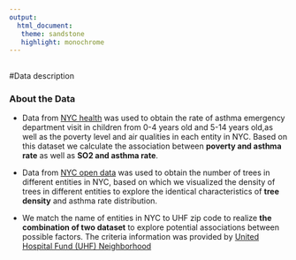 ```yaml
---
output:
  html_document:
   theme: sandstone
   highlight: monochrome
---
```

##
##
#Data description

### About the Data

*   Data from [NYC health](http://a816-dohbesp.nyc.gov/IndicatorPublic/PublicTracking.aspx) was used to obtain the rate of asthma emergency department visit in children from 0-4 years old and 5-14 years old,as well as the poverty level and air qualities in each entity in NYC. Based on this dataset we calculate the association between __poverty and asthma rate__ as well as __SO2 and asthma rate__.


*   Data from [NYC open data](https://data.cityofnewyork.us/Environment/2015-Street-Tree-Census-Tree-Data/pi5s-9p35) was used to obtain the number of trees in different entities in NYC, based on which we visualized the density of trees in different entities to explore the identical characteristics of __tree density__ and asthma rate distribution.


*   We match the name of entities in NYC to UHF zip code to realize __the combination of two dataset__ to explore potential associations between possible factors. The criteria information was provided by [United Hospital Fund (UHF) Neighborhood](http://www.infoshare.org/misc/UHF.pdf) 







